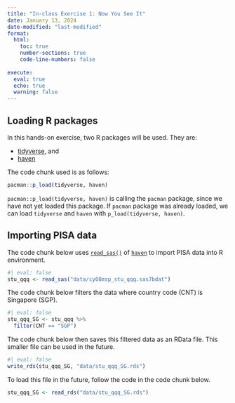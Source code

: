 ```yaml
---
title: "In-class Exercise 1: Now You See It"
date: January 13, 2024
date-modified: "last-modified"
format:
  html:
    toc: true
    number-sections: true
    code-line-numbers: false
    
execute: 
  eval: true
  echo: true
  warning: false  
---
```


## Loading R packages

In this hands-on exercise, two R packages will be used. They are:

-   [tidyverse](https://www.tidyverse.org/), and
-   [haven](https://haven.tidyverse.org/)

The code chunk used is as follows:

```r
pacman::p_load(tidyverse, haven)
```

::: {.callout-note}
`pacman::p_load(tidyverse, haven)` is calling the `pacman` package, since we have not yet loaded this package. If `pacman` package was already loaded, we can load `tidyverse` and `haven` with `p_load(tidyverse, haven)`.
:::

## Importing PISA data

The code chunk below uses [`read_sas()`](https://haven.tidyverse.org/reference/read_sas.html) of [`haven`](https://haven.tidyverse.org/reference/index.html) to import PISA data into R environment. 

```r
#| eval: false
stu_qqq <- read_sas("data/cy08msp_stu_qqq.sas7bdat")
```

The code chunk below filters the data where country code (CNT) is Singapore (SGP).

```r
#| eval: false
stu_qqq_SG <- stu_qqq %>% 
  filter(CNT == "SGP")
```

The code chunk below then saves this filtered data as an RData file. This smaller file can be used in the future. 

```r
#| eval: false
write_rds(stu_qqq_SG, "data/stu_qqq_SG.rds")
```

To load this file in the future, follow the code in the code chunk below. 

```r
stu_qqq_SG <- read_rds("data/stu_qqq_SG.rds")
```
